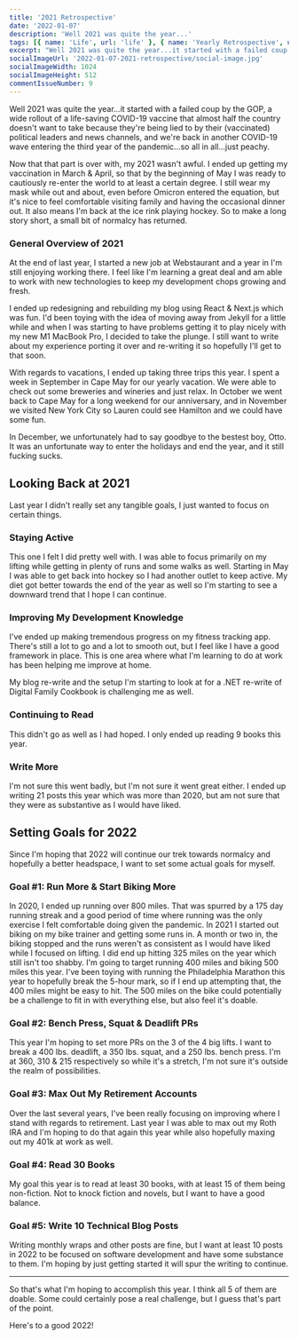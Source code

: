 ```yaml
---
title: '2021 Retrospective'
date: '2022-01-07'
description: 'Well 2021 was quite the year...'
tags: [{ name: 'Life', url: 'life' }, { name: 'Yearly Retrospective', url: 'yearly-retrospective' }, { name: 'Goals', url: 'goals' }]
excerpt: "Well 2021 was quite the year...it started with a failed coup by the GOP, a wide rollout of a life-saving COVID-19 vaccine that almost half the country doesn't want to take because they're being lied to by their (vaccinated) political leaders and news channels, and we're back in another COVID-19 wave entering the third year of the pandemic...so all in all...just peachy."
socialImageUrl: '2022-01-07-2021-retrospective/social-image.jpg'
socialImageWidth: 1024
socialImageHeight: 512
commentIssueNumber: 9
---
```


Well 2021 was quite the year...it started with a failed coup by the GOP, a wide rollout of a life-saving COVID-19 vaccine that almost half the country doesn't want to take because they're being lied to by their (vaccinated) political leaders and news channels, and we're back in another COVID-19 wave entering the third year of the pandemic...so all in all...just peachy.

Now that that part is over with, my 2021 wasn't awful. I ended up getting my vaccination in March & April, so that by the beginning of May I was ready to cautiously re-enter the world to at least a certain degree. I still wear my mask while out and about, even before Omicron entered the equation, but it's nice to feel comfortable visiting family and having the occasional dinner out. It also means I'm back at the ice rink playing hockey. So to make a long story short, a small bit of normalcy has returned.

### General Overview of 2021

At the end of last year, I started a new job at Webstaurant and a year in I'm still enjoying working there. I feel like I'm learning a great deal and am able to work with new technologies to keep my development chops growing and fresh.

I ended up redesigning and rebuilding my blog using React & Next.js which was fun. I'd been toying with the idea of moving away from Jekyll for a little while and when I was starting to have problems getting it to play nicely with my new M1 MacBook Pro, I decided to take the plunge. I still want to write about my experience porting it over and re-writing it so hopefully I'll get to that soon.

With regards to vacations, I ended up taking three trips this year. I spent a week in September in Cape May for our yearly vacation. We were able to check out some breweries and wineries and just relax. In October we went back to Cape May for a long weekend for our anniversary, and in November we visited New York City so Lauren could see Hamilton and we could have some fun.

In December, we unfortunately had to say goodbye to the bestest boy, Otto. It was an unfortunate way to enter the holidays and end the year, and it still fucking sucks.

## Looking Back at 2021

Last year I didn't really set any tangible goals, I just wanted to focus on certain things.

### Staying Active

This one I felt I did pretty well with. I was able to focus primarily on my lifting while getting in plenty of runs and some walks as well. Starting in May I was able to get back into hockey so I had another outlet to keep active. My diet got better towards the end of the year as well so I'm starting to see a downward trend that I hope I can continue.

### Improving My Development Knowledge

I've ended up making tremendous progress on my fitness tracking app. There's still a lot to go and a lot to smooth out, but I feel like I have a good framework in place. This is one area where what I'm learning to do at work has been helping me improve at home.

My blog re-write and the setup I'm starting to look at for a .NET re-write of Digital Family Cookbook is challenging me as well.

### Continuing to Read

This didn't go as well as I had hoped. I only ended up reading 9 books this year.

### Write More

I'm not sure this went badly, but I'm not sure it went great either. I ended up writing 21 posts this year which was more than 2020, but am not sure that they were as substantive as I would have liked.

## Setting Goals for 2022

Since I'm hoping that 2022 will continue our trek towards normalcy and hopefully a better headspace, I want to set some actual goals for myself.

### Goal #1: Run More & Start Biking More

In 2020, I ended up running over 800 miles. That was spurred by a 175 day running streak and a good period of time where running was the only exercise I felt comfortable doing given the pandemic. In 2021 I started out biking on my bike trainer and getting some runs in. A month or two in, the biking stopped and the runs weren't as consistent as I would have liked while I focused on lifting. I did end up hitting 325 miles on the year which still isn't too shabby. I'm going to target running 400 miles and biking 500 miles this year. I've been toying with running the Philadelphia Marathon this year to hopefully break the 5-hour mark, so if I end up attempting that, the 400 miles might be easy to hit. The 500 miles on the bike could potentially be a challenge to fit in with everything else, but also feel it's doable.

### Goal #2: Bench Press, Squat & Deadlift PRs

This year I'm hoping to set more PRs on the 3 of the 4 big lifts. I want to break a 400 lbs. deadlift, a 350 lbs. squat, and a 250 lbs. bench press. I'm at 360, 310 & 215 respectively so while it's a stretch, I'm not sure it's outside the realm of possibilities.

### Goal #3: Max Out My Retirement Accounts

Over the last several years, I've been really focusing on improving where I stand with regards to retirement. Last year I was able to max out my Roth IRA and I'm hoping to do that again this year while also hopefully maxing out my 401k at work as well.

### Goal #4: Read 30 Books

My goal this year is to read at least 30 books, with at least 15 of them being non-fiction. Not to knock fiction and novels, but I want to have a good balance.

### Goal #5: Write 10 Technical Blog Posts

Writing monthly wraps and other posts are fine, but I want at least 10 posts in 2022 to be focused on software development and have some substance to them. I'm hoping by just getting started it will spur the writing to continue.

---

So that's what I'm hoping to accomplish this year. I think all 5 of them are doable. Some could certainly pose a real challenge, but I guess that's part of the point.

Here's to a good 2022!

